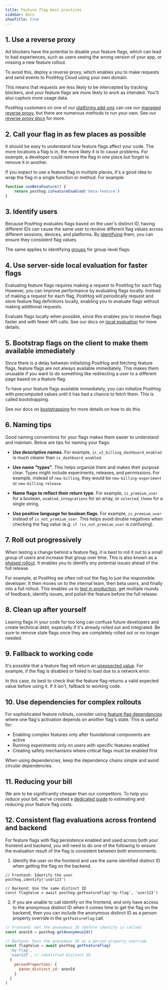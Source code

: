 ```yaml
---
title: Feature flag best practices
sidebar: Docs
showTitle: true
---
```


## 1. Use a reverse proxy

Ad blockers have the potential to disable your feature flags, which can lead to bad experiences, such as users seeing the wrong version of your app, or missing a new feature rollout.

To avoid this, deploy a reverse proxy, which enables you to make requests and send events to PostHog Cloud using your own domain.

This means that requests are less likely to be intercepted by tracking blockers, and your feature flags are more likely to work as intended. You'll also capture more usage data.

PostHog customers on one of our [platforms add-ons](/platform-packages) can use our [managed reverse proxy](/docs/advanced/proxy/managed-reverse-proxy), but there are numerous methods to run your own. See our [reverse proxy docs](/docs/advanced/proxy/managed-reverse-proxy) for more.

## 2. Call your flag in as few places as possible

It should be easy to understand how feature flags affect your code. The more locations a flag is in, the more likely it is to cause problems. For example, a developer could remove the flag in one place but forget to remove it in another.

If you expect to use a feature flag in multiple places, it's a good idea to wrap the flag in a single function or method. For example:

```js
function useBetaFeature() {
    return posthog.isFeatureEnabled('beta-feature')
}
```

## 3. Identify users

Because PostHog evaluates flags based on the user's distinct ID, having different IDs can cause the same user to receive different flag values across different sessions, devices, and platforms. By [identifying](/docs/getting-started/identify-users) them, you can ensure they consistent flag values.

The same applies to identifying [groups](/docs/product-analytics/group-analytics) for group-level flags.

## 4. Use server-side local evaluation for faster flags

Evaluating feature flags requires making a request to PostHog for each flag. However, you can improve performance by evaluating flags locally. Instead of making a request for each flag, PostHog will periodically request and store feature flag definitions locally, enabling you to evaluate flags without making additional requests.

Evaluate flags locally when possible, since this enables you to resolve flags faster and with fewer API calls. See our docs on [local evaluation](/docs/feature-flags/local-evaluation) for more details.

## 5. Bootstrap flags on the client to make them available immediately

Since there is a delay between initializing PostHog and fetching feature flags, feature flags are not always available immediately. This makes them unusable if you want to do something like redirecting a user to a different page based on a feature flag.

To have your feature flags available immediately, you can initialize PostHog with precomputed values until it has had a chance to fetch them. This is called bootstrapping.

See our docs on [bootstrapping](/docs/feature-flags/bootstrapping) for more details on how to do this.

## 6. Naming tips

Good naming conventions for your flags makes them easier to understand and maintain. Below are tips for naming your flags:

-   **Use descriptive names.** For example, `is_v2_billing_dashboard_enabled` is much clearer than `is_dashboard_enabled`.

-   **Use name "types".** This helps organize them and makes their purpose clear. Types might include experiments, releases, and permissions. For example, instead of `new-billing`, they would be `new-billing-experiment` or `new-billing-release`.

-   **Name flags to reflect their return type.** For example, `is_premium_user` for a boolean, `enabled_integrations` for an array, or `selected_theme` for a single string.

-   **Use positive language for boolean flags.** For example, `is_premium_user` instead of `is_not_premium_user`. This helps avoid double negatives when checking the flag value (e.g. `if !is_not_premium_user` is confusing).

## 7. Roll out progressively

When testing a change behind a feature flag, it is best to roll it out to a small group of users and increase that group over time. This is also known as a [phased rollout](/tutorials/phased-rollout). It enables you to identify any potential issues ahead of the full release.

For example, at PostHog we often roll out the flag to just the responsible developer. It then moves on to the internal team, then beta users, and finally into a full rollout. This enables us to [test in production](/product-engineers/testing-in-production), get multiple rounds of feedback, identify issues, and polish the feature before the full release.

## 8. Clean up after yourself

Leaving flags in your code for too long can confuse future developers and create technical debt, especially if it's already rolled out and integrated. Be sure to remove stale flags once they are completely rolled out or no longer needed.

## 9. Fallback to working code

It's possible that a feature flag will return an [unexpected value](/docs/feature-flags/common-questions#my-feature-flag-called-events-show-none-empty-string-or-false-instead-of-my-variant-names). For example, if the flag is disabled or failed to load due to a network error.

In this case, its best to check that the feature flag returns a valid expected value before using it. If it isn't, fallback to working code.

## 10. Use dependencies for complex rollouts

For sophisticated feature rollouts, consider using [feature flag dependencies](/docs/feature-flags/dependencies) where one flag's activation depends on another flag's state. This is useful for:

-   Enabling complex features only after foundational components are active
-   Running experiments only on users with specific features enabled
-   Creating safety mechanisms where critical flags must be enabled first

When using dependencies, keep the dependency chains simple and avoid circular dependencies.

## 11. Reducing your bill

We aim to be significantly cheaper than our competitors. To help you reduce your bill, we've created a [dedicated guide](/docs/feature-flags/cutting-costs) to estimating and reducing your feature flag costs.

## 12. Consistent flag evaluations across frontend and backend 

For feature flags with flag persistence enabled and used across both your frontend and backend, you will need to do one of the following to ensure the evaluation result of the flag is consistent between both environments:

1. Identify the user on the frontend and use the same identified distinct ID when getting the flag on the backend.
```
// Frontend: Identify the user
posthog.identify('user123')

// Backend: Use the same distinct ID
const flagValue = await posthog.getFeatureFlag('my-flag', 'user123')
```
2. If you are unable to call identify on the frontend, and only have access to the anonymous distinct ID when it comes time to get the flag on the backend, then you can include the anonymous distinct ID as a person property override in the `getFeatureFlag` call.
```js
// Frontend: Get the anonymous ID (before identify is called)
const anonId = posthog.getAnonymousId()

// Backend: Pass the anonymous ID as a person property override
const flagValue = await posthog.getFeatureFlag(
  'my-flag',
  'user123', // identified distinct ID
  {
    personProperties: {
      $anon_distinct_id: anonId
    }
  }
)
```
